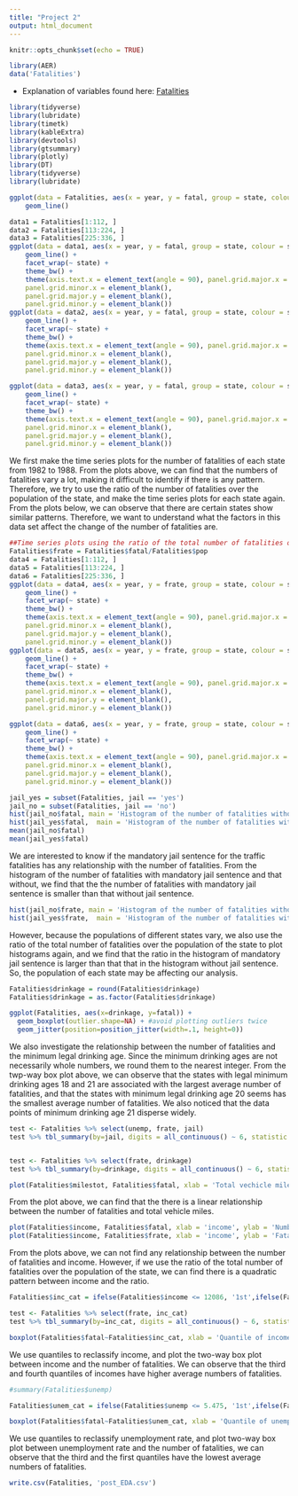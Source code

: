 ```yaml
---
title: "Project 2"
output: html_document
---
```


```r
knitr::opts_chunk$set(echo = TRUE)
```


```r
library(AER)
data('Fatalities')
```
- Explanation of variables found here: [Fatalities](https://www.rdocumentation.org/packages/AER/versions/1.2-9/topics/Fatalities)
```r
library(tidyverse)
library(lubridate)
library(timetk)
library(kableExtra)
library(devtools)
library(gtsummary)
library(plotly)
library(DT)
library(tidyverse)
library(lubridate)
```


```r

ggplot(data = Fatalities, aes(x = year, y = fatal, group = state, colour = state)) +
    geom_line()
```

```r
data1 = Fatalities[1:112, ]
data2 = Fatalities[113:224, ]
data3 = Fatalities[225:336, ]
ggplot(data = data1, aes(x = year, y = fatal, group = state, colour = state)) +
    geom_line() +
    facet_wrap(~ state) +
    theme_bw() +
    theme(axis.text.x = element_text(angle = 90), panel.grid.major.x = element_blank(),
    panel.grid.minor.x = element_blank(),
    panel.grid.major.y = element_blank(),
    panel.grid.minor.y = element_blank())
ggplot(data = data2, aes(x = year, y = fatal, group = state, colour = state)) +
    geom_line() +
    facet_wrap(~ state) +
    theme_bw() +
    theme(axis.text.x = element_text(angle = 90), panel.grid.major.x = element_blank(),
    panel.grid.minor.x = element_blank(),
    panel.grid.major.y = element_blank(),
    panel.grid.minor.y = element_blank())

ggplot(data = data3, aes(x = year, y = fatal, group = state, colour = state)) +
    geom_line() +
    facet_wrap(~ state) +
    theme_bw() +
    theme(axis.text.x = element_text(angle = 90), panel.grid.major.x = element_blank(),
    panel.grid.minor.x = element_blank(),
    panel.grid.major.y = element_blank(),
    panel.grid.minor.y = element_blank())
```

We first make the time series plots for the number of fatalities of each state from 1982 to 1988. From the plots above, we can find that the numbers of fatalities vary a lot, making it difficult to identify if there is any pattern. Therefore, we try to use the ratio of the number of fatalities over the population of the state, and make the time series plots for each state again. From the plots below, we can observe that there are certain states show similar patterns. Therefore, we want to understand what the factors in this data set affect the change of the number of fatalities are. 

```r
##Time series plots using the ratio of the total number of fatalities over the population of the state
Fatalities$frate = Fatalities$fatal/Fatalities$pop
data4 = Fatalities[1:112, ]
data5 = Fatalities[113:224, ]
data6 = Fatalities[225:336, ]
ggplot(data = data4, aes(x = year, y = frate, group = state, colour = state)) +
    geom_line() +
    facet_wrap(~ state) +
    theme_bw() +
    theme(axis.text.x = element_text(angle = 90), panel.grid.major.x = element_blank(),
    panel.grid.minor.x = element_blank(),
    panel.grid.major.y = element_blank(),
    panel.grid.minor.y = element_blank())
ggplot(data = data5, aes(x = year, y = frate, group = state, colour = state)) +
    geom_line() +
    facet_wrap(~ state) +
    theme_bw() +
    theme(axis.text.x = element_text(angle = 90), panel.grid.major.x = element_blank(),
    panel.grid.minor.x = element_blank(),
    panel.grid.major.y = element_blank(),
    panel.grid.minor.y = element_blank())

ggplot(data = data6, aes(x = year, y = frate, group = state, colour = state)) +
    geom_line() +
    facet_wrap(~ state) +
    theme_bw() +
    theme(axis.text.x = element_text(angle = 90), panel.grid.major.x = element_blank(),
    panel.grid.minor.x = element_blank(),
    panel.grid.major.y = element_blank(),
    panel.grid.minor.y = element_blank())
```





```r
jail_yes = subset(Fatalities, jail == 'yes') 
jail_no = subset(Fatalities, jail == 'no') 
hist(jail_no$fatal, main = 'Histogram of the number of fatalities without mandatory jail sentence')
hist(jail_yes$fatal,  main = 'Histogram of the number of fatalities with mandatory jail sentence')
mean(jail_no$fatal)
mean(jail_yes$fatal)
```

We are interested to know  if the mandatory jail sentence for the traffic fatalities has any relationship with the number of fatalities. From the histogram of the number of fatalities with mandatory jail sentence and that without, we find that the the number of fatalities with mandatory jail sentence is smaller than that without jail sentence. 


```r
hist(jail_no$frate, main = 'Histogram of the number of fatalities without mandatory jail sentence')
hist(jail_yes$frate,  main = 'Histogram of the number of fatalities with mandatory jail sentence')
```

However, because the populations of different states vary, we also use the ratio of the total number of fatalities over the population of the state to plot histograms again, and we find that the ratio in the histogram of mandatory jail sentence is larger than that that in the histogram without jail sentence. So, the population of each state may be affecting our analysis. 


```r
Fatalities$drinkage = round(Fatalities$drinkage)
Fatalities$drinkage = as.factor(Fatalities$drinkage)
```

```r
ggplot(Fatalities, aes(x=drinkage, y=fatal)) + 
  geom_boxplot(outlier.shape=NA) + #avoid plotting outliers twice
  geom_jitter(position=position_jitter(width=.1, height=0))
```

We also investigate the relationship between the number of fatalities and the minimum legal drinking age. Since the minimum drinking ages are not necessarily whole numbers, we round them to the nearest integer. From the twp-way box plot above, we can observe that the states with legal minimum drinking ages 18 and 21 are associated with the largest average number of fatalities, and that the states with minimum legal drinking age 20 seems has the smallest average number of fatalities. We also noticed that the data points of minimum drinking age 21 disperse widely.   

```r
test <- Fatalities %>% select(unemp, frate, jail)
test %>% tbl_summary(by=jail, digits = all_continuous() ~ 6, statistic = list(frate ~ "{mean} ({sd}, {median}, {IQR})")) %>% add_p()


test <- Fatalities %>% select(frate, drinkage)
test %>% tbl_summary(by=drinkage, digits = all_continuous() ~ 6, statistic = list(frate ~ "{mean} ({sd}, {median}, {IQR})")) %>% add_p()
```

```r
plot(Fatalities$milestot, Fatalities$fatal, xlab = 'Total vechicle miles', ylab = 'The number of fatalities' )
```

From the plot above, we can find that the there is a linear relationship between the number of fatalities and total vehicle miles. 


```r
plot(Fatalities$income, Fatalities$fatal, xlab = 'income', ylab = 'Number of fatalities')
plot(Fatalities$income, Fatalities$frate, xlab = 'income', ylab = 'Fatality ratio')
```

From the plots above, we can not find any relationship between the number of fatalities and income. However, if we use the ratio of the total number of fatalities over the population of the state, we can find there is a quadratic pattern between income and the ratio.


```r
Fatalities$inc_cat = ifelse(Fatalities$income <= 12086, '1st',ifelse(Fatalities$income > 12086 & Fatalities$income <=13763, '2nd',ifelse(Fatalities$income >13763 & Fatalities$income <=15175, '3rd', '4th')))
```

```r
test <- Fatalities %>% select(frate, inc_cat)
test %>% tbl_summary(by=inc_cat, digits = all_continuous() ~ 6, statistic = list(frate ~ "{mean} ({sd}, {median}, {IQR})")) %>% add_p()
```

```r
boxplot(Fatalities$fatal~Fatalities$inc_cat, xlab = 'Quantile of income', ylab = 'Number of fatal')
```

We use quantiles to reclassify income, and plot the two-way box plot between income and the number of fatalities. We can observe that the third and fourth quantiles of incomes have higher average numbers of fatalities.
```r
#summary(Fatalities$unemp)
```

```r
Fatalities$unem_cat = ifelse(Fatalities$unemp <= 5.475, '1st',ifelse(Fatalities$unemp > 5.475  & Fatalities$unemp <=7.000, '2nd',ifelse(Fatalities$unemp >7.000 & Fatalities$unemp <=8.900, '3rd', '4th')))
```

```r
boxplot(Fatalities$fatal~Fatalities$unem_cat, xlab = 'Quantile of unemployment rate', ylab = 'Number of fatal')
```

We use quantiles to reclassify unemployment rate, and plot two-way box plot between unemployment rate and the number of fatalities, we can observe that the third and the first quantiles have the lowest average numbers of fatalities.




```r
write.csv(Fatalities, 'post_EDA.csv')
```
